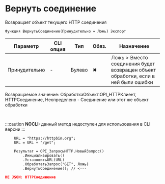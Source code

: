 ﻿---
sidebar_position: 4
description: Вернуть соединение  и другие функции для работы с HTTP-клиент в Открытом пакете интеграций - бесплатной open-source библиотеке интеграций для 1С:Предприятие 8, OneScript и CLI
keywords: [1C, 1С, 1С:Предприятие, 1С:Предприятие 8.3, API, Интеграция, Сервисы, Обмен, OneScript, CLI, HTTP-клиент]
---


# Вернуть соединение 
 Возвращает объект текущего HTTP соединения



`Функция ВернутьСоединение(Принудительно = Ложь) Экспорт`

  | Параметр | CLI опция | Тип | Обяз. | Назначение |
  |-|-|-|-|-|
  | Принудительно | - | Булево | &#x2716; | Ложь > Вместо соединения будет возвращен объект обработки, если в ней были ошибки |

  
  Возвращаемое значение:   ОбработкаОбъект.OPI_HTTPКлиент, HTTPСоединение, Неопределено -  Соединение или этот же объект обработки

<br/>


:::caution
**NOCLI:** данный метод недоступен для использования в CLI версии
:::
<br/>


```bsl title="Пример использования для 1С:Предприятие/OneScript"
    URL = "https://httpbin.org";
    URL = URL + "/get";

    Результат = OPI_ЗапросыHTTP.НовыйЗапрос()
        .Инициализировать()
        .УстановитьURL(URL)
        .ОбработатьЗапрос("GET", Ложь)
        .ВернутьСоединение(); // <---
```
    



```json title="Результат"
НЕ JSON: HTTPСоединение
```
